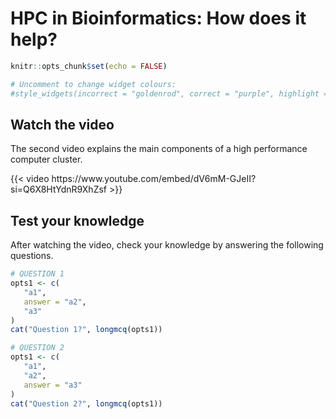 # HPC in Bioinformatics: How does it help?

```r
knitr::opts_chunk$set(echo = FALSE)

# Uncomment to change widget colours:
#style_widgets(incorrect = "goldenrod", correct = "purple", highlight = "firebrick")
```

## Watch the video

The second video explains the main components of a high performance computer cluster.

{{< video https://www.youtube.com/embed/dV6mM-GJeII?si=Q6X8HtYdnR9XhZsf >}}

## Test your knowledge

After watching the video, check your knowledge by answering the following questions.

::: {.webex-check .webex-box}
```r
# QUESTION 1
opts1 <- c(
   "a1",
   answer = "a2",
   "a3"
)
cat("Question 1?", longmcq(opts1))

# QUESTION 2
opts1 <- c(
   "a1",
   "a2",
   answer = "a3"
)
cat("Question 2?", longmcq(opts1))

```
:::

